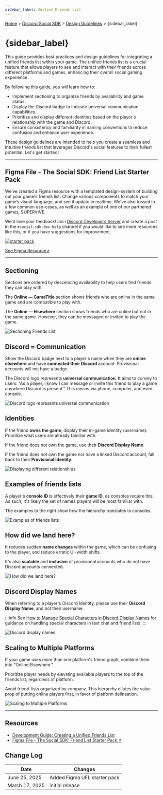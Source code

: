 ```yaml
---
sidebar_label: Unified Friends List
---
```


[Home](/docs/intro) > [Discord Social SDK](/docs/discord-social-sdk/overview) > [Design Guidelines](/docs/discord-social-sdk/design-guidelines) > {sidebar_label}

# {sidebar_label}

This guide provides best practices and design guidelines for integrating a unified friends list within your game. The unified friends list is a crucial feature that allows players to see and interact with their friends across different platforms and games, enhancing their overall social gaming experience.

By following this guide, you will learn how to:

- Implement sectioning to organize friends by availability and game status.
- Display the Discord badge to indicate universal communication capabilities.
- Prioritize and display different identities based on the player's relationship with the game and Discord.
- Ensure consistency and familiarity in naming conventions to reduce confusion and enhance user experience.

These design guidelines are intended to help you create a seamless and intuitive friends list that leverages Discord's social features to their fullest potential. Let's get started!

---
## Figma File - The Social SDK: Friend List Starter Pack

We’ve created a Figma resource with a templated design-system of building out your game's friends list. Change
various components to match your game’s visual-language, and see it update in realtime. We’ve also tossed in a
few common use-cases, as well as an example of one of our partnered games, SUPERVIVE.

We'd love your feedback! Join [Discord Developers Server](https://discord.gg/discord-developers) and create a post in
the `#social-sdk-dev-help` channel if you would like to see more resources like this, or if you have suggestions
for improvement.

[![starter pack](images/social-sdk/design-guidelines/starter_pack.webp)](https://www.figma.com/community/file/1512487996808869592/the-social-sdk-friend-list-starter-pack)

[See Figma Resource↗](https://www.figma.com/community/file/1512487996808869592/the-social-sdk-friend-list-starter-pack)

---

## Sectioning

Sections are ordered by descending availability to help users find friends they can play with.

The **Online — GameTitle** section shows friends who are online in the same game and are compatible to play with.

The **Online — Elsewhere** section shows friends who are online but not in the same game. However, they can be messaged or invited to play the game.

![Sectioning Friends List](images/social-sdk/design-guidelines/UFL-02.png)

## Discord = Communication

Show the Discord badge next to a player's name when they are **online elsewhere** and have **connected their Discord** account. Provisional accounts will not have a badge.

The Discord logo represents **universal communication**. It aims to convey to users: “As a player, I know I can message or invite this friend to play a game anywhere Discord is present.” This means via phone, computer, and even console.

![Discord logo represents universal communication](images/social-sdk/design-guidelines/UFL-03.png)

## Identities

If the friend **owns the game**, display their in-game identity (username). Prioritize what users are already familiar with.

If the friend does not own the game, use their **Discord Display Name**.

If the friend does not own the game nor have a linked Discord account, fall back to their **Provisional identity**.

![Displaying different relationships](images/social-sdk/design-guidelines/UFL-04.png)

## Examples of friends lists

A player's **console ID** is effectively their **game ID**, as consoles require this. As such, it's likely the set of names players will be most familiar with.

The examples to the right show how the hierarchy translates to consoles.

![Examples of friends lists](images/social-sdk/design-guidelines/UFL-05.png)

## How did we land here?

It reduces sudden **name changes** within the game, which can be confusing to the player, and reduce erratic UI-width shifts.

It's also **scalable** and **inclusive** of provisional accounts who do not have Discord accounts connected.

![How did we land here?](images/social-sdk/design-guidelines/animated/UFL-06.gif)

## Discord Display Names

When referring to a player's Discord Identity, please use their **Discord Display Name**, and not their username.

:::info
See [How to Manage Special Characters in Discord Display Names](/docs/discord-social-sdk/how-to/handle-special-characters-display-names) for guidance on handling special characters in text chat and friend lists.
:::

![Discord display names](images/social-sdk/design-guidelines/UFL-07.png)

## Scaling to Multiple Platforms

If your game uses more than one platform's friend graph, combine them into "Online Elsewhere."

Prioritize player needs by elevating available players to the top of the friends list, regardless of platform.

Avoid friend-lists organized by company. This hierarchy dilutes the value-prop of putting online players first, in favor of platform delineation.

![Scaling to Multiple Platforms](images/social-sdk/design-guidelines/UFL-08.png)

---

## Resources

- [Development Guide: Creating a Unified Friends List](/docs/discord-social-sdk/development-guides/creating-a-unified-friends-list)
- [Figma File - The Social SDK: Friend List Starter Pack ↗](https://www.figma.com/community/file/1512487996808869592/the-social-sdk-friend-list-starter-pack)

## Change Log

| Date           | Changes                      |
|----------------|------------------------------|
| June 25, 2025  | Added Figma UFL starter pack |
| March 17, 2025 | initial release              |
